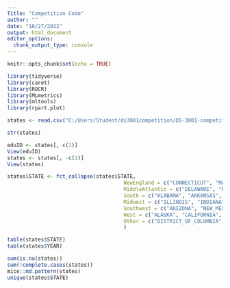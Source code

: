 ```yaml
---
Title: "Competition Code"
author: ""
date: "10/27/2022"
output: html_document
editor_options: 
  chunk_output_type: console
---
```


```r
knitr::opts_chunk$set(echo = TRUE)
```

```r
library(tidyverse)
library(caret)
library(ROCR)
library(MLmetrics)
library(mltools)
library(rpart.plot)
```

```r
states <- read.csv("C:/Users/Student/ds3001competition/DS-3001-competition/data/states_all_2_training.csv")

str(states)

eduID <- states[, c(1)]
View(eduID)
states <- states[, -c(1)]
View(states)

states$STATE <- fct_collapse(states$STATE,
                                      NewEngland = c("CONNECTICUT", "MAINE", "MASSACHUSETTS", "NEW_HAMPSHIRE", "RHODE_ISLAND", "VERMONT"),
                                      MiddleAtlantic = c("DELAWARE", "MARYLAND", "NEW_JERSEY", "NEW_YORK", "PENNSYLVANIA"), 
                                      South = c("ALABAMA", "ARKANSAS", "FLORIDA", "GEORGIA", "KENTUCKY", "LOUISIANA", "MISSISSIPPI", "MISSOURI", "NORTH_CAROLINA", "SOUTH_CAROLINA", "TENNESSEE", "VIRGINIA", "WEST_VIRGINIA"),
                                      Midwest = c("ILLINOIS", "INDIANA", "IOWA", "KANSAS", "MICHIGAN", "MINNESOTA", "NEBRASKA", "NORTH_DAKOTA", "OHIO", "SOUTH_DAKOTA", "WISCONSIN"), 
                                      Southwest = c("ARIZONA", "NEW_MEXICO", "OKLAHOMA", "TEXAS"), 
                                      West = c("ALASKA", "CALIFORNIA", "HAWAII", "IDAHO", "MONTANA", "NEVADA", "OREGON", "UTAH", "WASHINGTON", "WYOMING", "COLORADO"),
                                      Other = c("DISTRICT_OF_COLUMBIA", "DODEA", "NATIONAL")
                                      )

table(states$STATE)
table(states$YEAR)

sum(is.na(states))
sum(!complete.cases(states))
mice::md.pattern(states)
unique(states$STATE)

```
